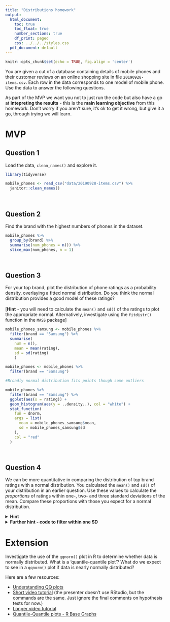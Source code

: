 ```yaml
---
title: "Distributions homework"
output:
  html_document:
    toc: true
    toc_float: true
    number_sections: true
    df_print: paged
    css: ../../../styles.css
  pdf_document: default
---
```



```r
knitr::opts_chunk$set(echo = TRUE, fig.align = 'center')
```

You are given a cut of a database containing details of mobile phones and their customer reviews on an online shopping site in file `20190928-items.csv`. Each row in the data corresponds to one model of mobile phone. Use the data to answer the following questions.  

As part of the MVP we want you not to just run the code but also have a go at **intepreting the results** - this is the **main learning objective** from this homework. Don't worry if you aren't sure, it's ok to get it wrong, but give it a go, through trying we will learn.  

# MVP

## Question 1

Load the data, `clean_names()` and explore it.

```r
library(tidyverse)
```

```r
mobile_phones <- read_csv("data/20190928-items.csv") %>% 
  janitor::clean_names()
```

<br>

## Question 2

Find the brand with the highest numbers of phones in the dataset.

```r
mobile_phones %>% 
  group_by(brand) %>% 
  summarise(num_phones = n()) %>% 
  slice_max(num_phones, n = 1)

```

<br>

## Question 3

For your top brand, plot the distribution of phone ratings as a probability density, overlaying a fitted normal distribution. Do you think the normal distribution provides a good model of these ratings?<br><br>[**Hint** - you will need to calculate the `mean()` and `sd()` of the ratings to plot the appropriate normal. Alternatively, investigate using the `fitdistr()` function in the `MASS` package]

```r
mobile_phones_samsung <- mobile_phones %>% 
  filter(brand == "Samsung") %>% 
  summarise(
    num = n(),
    mean = mean(rating),
    sd = sd(rating)
    )
```

```r
mobile_phones <- mobile_phones %>% 
  filter(brand == "Samsung")
```


```r
#Broadly normal distribution fits points though some outliers

mobile_phones %>% 
  filter(brand == "Samsung") %>% 
  ggplot(aes(x = rating)) +
  geom_histogram(aes(y = ..density..), col = "white") + 
  stat_function(
    fun = dnorm, 
    args = list(
      mean = mobile_phones_samsung$mean,
      sd = mobile_phones_samsung$sd
    ),
    col = "red"
  )
```

<br>

## Question 4

We can be more quantitative in comparing the distribution of top brand ratings with a normal distribution. You calculated the `mean()` and `sd()` of your distribution in an earlier question. Use these values to calculate the *proportions* of ratings within one-, two- and three standard deviations of the mean. Compare these proportions with those you expect for a normal distribution.  

<details>
<summary>**Hint**</summary>
You can use a `filter()` to get only the ratings within one-, two- and three standard deviations of the mean, and then think about how to calculate what proportion each of these filtered sets make of the total number of ratings. You'll need to use three separate `filter()` and `summarise()` pipes to do this.
</details>

<details>
<summary>**Further hint - code to filter within one SD**</summary>
Here's the code to filter and summarise the proportion of ratings within one standard deviation of the mean.

```r
mobile_phones %>%
  filter(rating >= mobile_phones_samsung$mean - mobile_phones_samsung$sd) %>%
  filter(rating <= mobile_phones_samsung$mean + mobile_phones_samsung$sd) %>%
  summarise(prop_within_1sd = n()/nrow(mobile_phones))
```

```r
mobile_phones %>%
  filter(rating >= mobile_phones_samsung$mean - mobile_phones_samsung$sd*2) %>%
  filter(rating <= mobile_phones_samsung$mean + mobile_phones_samsung$sd*2) %>%
  summarise(prop_within_2sd = n()/nrow(mobile_phones))
```

```r
mobile_phones %>%
  filter(rating >= mobile_phones_samsung$mean - mobile_phones_samsung$sd*3) %>%
  filter(rating <= mobile_phones_samsung$mean + mobile_phones_samsung$sd*3) %>%
  summarise(prop_within_3sd = n()/nrow(mobile_phones))
```


</details>

# Extension

Investigate the use of the `qqnorm()` plot in R to determine whether data is normally distributed. What is a 'quantile-quantile plot'? What do we expect to see in a `qqnorm()` plot if data is nearly normally distributed?

Here are a few resources:

* [Understanding QQ plots](https://data.library.virginia.edu/understanding-q-q-plots/)
* [Short video tutorial](https://www.youtube.com/watch?v=Erze9pNIX8A) (the presenter doesn't use RStudio, but the commands are the same. Just ignore the final comments on hypothesis tests for now.)
* [Longer video tutorial](https://www.youtube.com/watch?v=smJBsZ4YQZw)
* [Quantile-Quantile plots - R Base Graphs](http://www.sthda.com/english/wiki/qq-plots-quantile-quantile-plots-r-base-graphs)

